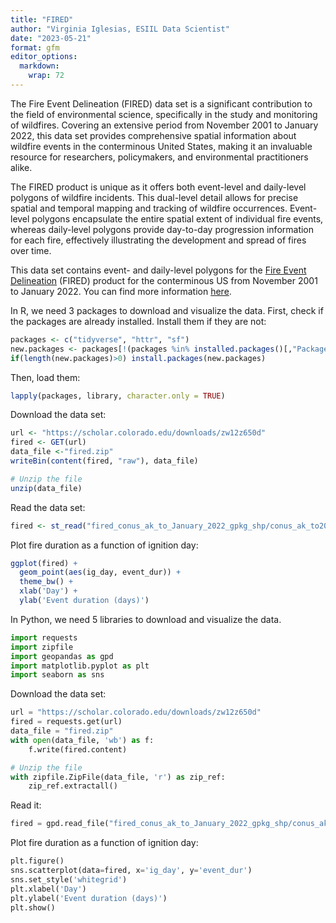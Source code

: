 ```yaml
---
title: "FIRED"
author: "Virginia Iglesias, ESIIL Data Scientist"
date: "2023-05-21"
format: gfm
editor_options: 
  markdown: 
    wrap: 72
---
```


The Fire Event Delineation (FIRED) data set is a significant contribution to the field of environmental science, specifically in the study and monitoring of wildfires. Covering an extensive period from November 2001 to January 2022, this data set provides comprehensive spatial information about wildfire events in the conterminous United States, making it an invaluable resource for researchers, policymakers, and environmental practitioners alike.

The FIRED product is unique as it offers both event-level and daily-level polygons of wildfire incidents. This dual-level detail allows for precise spatial and temporal mapping and tracking of wildfire occurrences. Event-level polygons encapsulate the entire spatial extent of individual fire events, whereas daily-level polygons provide day-to-day progression information for each fire, effectively illustrating the development and spread of fires over time.

This data set contains event- and daily-level polygons for the [Fire Event Delineation](https://scholar.colorado.edu/concern/datasets/d504rm74m) (FIRED) product for the conterminous US from November 2001 to January 2022. You can find more information [here](https://www.mdpi.com/2072-4292/12/21/3498).

In R, we need 3 packages to download and visualize the data. First, check if the packages are already installed. Install them if they are not:

```r
packages <- c("tidyverse", "httr", "sf") 
new.packages <- packages[!(packages %in% installed.packages()[,"Package"])] 
if(length(new.packages)>0) install.packages(new.packages) 
```

Then, load them:

```r
lapply(packages, library, character.only = TRUE)
```

Download the data set:

```r
url <- "https://scholar.colorado.edu/downloads/zw12z650d" 
fired <- GET(url) 
data_file <-"fired.zip" 
writeBin(content(fired, "raw"), data_file)

# Unzip the file
unzip(data_file)
```

Read the data set:

```r
fired <- st_read("fired_conus_ak_to_January_2022_gpkg_shp/conus_ak_to2022001_events.shp") 
```

Plot fire duration as a function of ignition day:

```r
ggplot(fired) +
  geom_point(aes(ig_day, event_dur)) +
  theme_bw() +
  xlab('Day') +
  ylab('Event duration (days)')
```

In Python, we need 5 libraries to download and visualize the data.

```python
import requests 
import zipfile 
import geopandas as gpd 
import matplotlib.pyplot as plt
import seaborn as sns
```

Download the data set:

```python
url = "https://scholar.colorado.edu/downloads/zw12z650d"
fired = requests.get(url)
data_file = "fired.zip"
with open(data_file, 'wb') as f:
    f.write(fired.content)

# Unzip the file
with zipfile.ZipFile(data_file, 'r') as zip_ref:
    zip_ref.extractall()
```

Read it:

```python
fired = gpd.read_file("fired_conus_ak_to_January_2022_gpkg_shp/conus_ak_to2022001_events.shp")
```

Plot fire duration as a function of ignition day:

```python
plt.figure()
sns.scatterplot(data=fired, x='ig_day', y='event_dur')
sns.set_style('whitegrid')
plt.xlabel('Day')
plt.ylabel('Event duration (days)')
plt.show()
```
